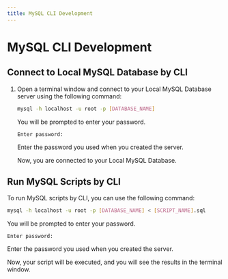 ```yaml
---
title: MySQL CLI Development
---
```


# MySQL CLI Development

## Connect to Local MySQL Database by CLI

1. Open a terminal window and connect to your Local MySQL Database server using the following command:

    ```bash
    mysql -h localhost -u root -p [DATABASE_NAME]
    ```

    You will be prompted to enter your password.

    ```
    Enter password:
    ```

    Enter the password you used when you created the server.

    Now, you are connected to your Local MySQL Database.

## Run MySQL Scripts by CLI

To run MySQL scripts by CLI, you can use the following command:

```bash
mysql -h localhost -u root -p [DATABASE_NAME] < [SCRIPT_NAME].sql
```

You will be prompted to enter your password.

```
Enter password:
```

Enter the password you used when you created the server.

Now, your script will be executed, and you will see the results in the terminal window.
